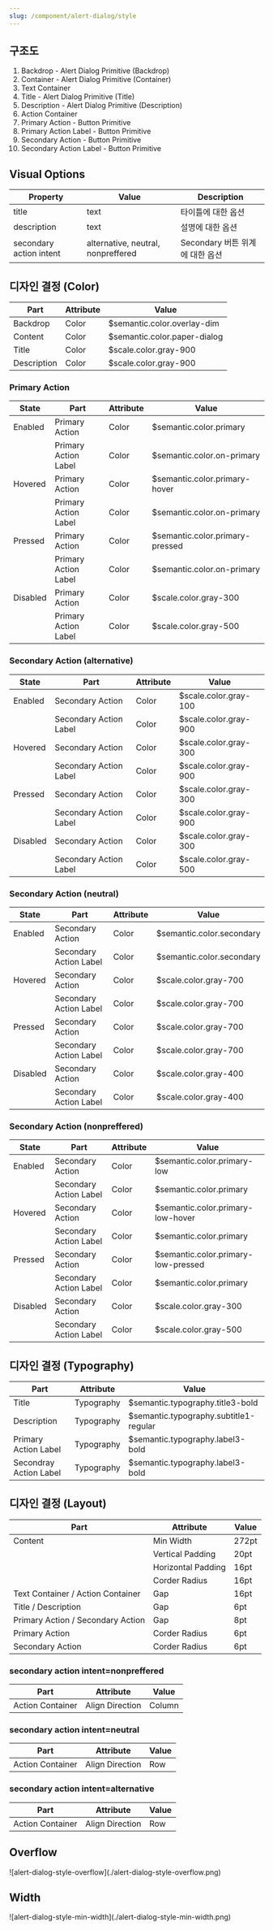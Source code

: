 ```yaml
---
slug: /component/alert-dialog/style
---
```


## 구조도

1. Backdrop - Alert Dialog Primitive (Backdrop)
2. Container - Alert Dialog Primitive (Container)
3. Text Container
4. Title - Alert Dialog Primitive (Title)
5. Description - Alert Dialog Primitive (Description)
6. Action Container
7. Primary Action - Button Primitive
8. Primary Action Label - Button Primitive
9. Secondary Action - Button Primitive
10. Secondary Action Label - Button Primitive

## Visual Options

| Property                | Value                              | Description                     |
| ----------------------- | ---------------------------------- | ------------------------------- |
| title                   | text                               | 타이틀에 대한 옵션              |
| description             | text                               | 설명에 대한 옵션                |
| secondary action intent | alternative, neutral, nonpreffered | Secondary 버튼 위계에 대한 옵션 |

## 디자인 결정 (Color)

| Part        | Attribute | Value                        |
| ----------- | --------- | ---------------------------- |
| Backdrop    | Color     | $semantic.color.overlay-dim  |
| Content     | Color     | $semantic.color.paper-dialog |
| Title       | Color     | $scale.color.gray-900        |
| Description | Color     | $scale.color.gray-900        |

### Primary Action

| State    | Part                 | Attribute | Value                           |
| -------- | -------------------- | --------- | ------------------------------- |
| Enabled  | Primary Action       | Color     | $semantic.color.primary         |
|          | Primary Action Label | Color     | $semantic.color.on-primary      |
| Hovered  | Primary Action       | Color     | $semantic.color.primary-hover   |
|          | Primary Action Label | Color     | $semantic.color.on-primary      |
| Pressed  | Primary Action       | Color     | $semantic.color.primary-pressed |
|          | Primary Action Label | Color     | $semantic.color.on-primary      |
| Disabled | Primary Action       | Color     | $scale.color.gray-300           |
|          | Primary Action Label | Color     | $scale.color.gray-500           |

### Secondary Action (alternative)

| State    | Part                   | Attribute | Value                 |
| -------- | ---------------------- | --------- | --------------------- |
| Enabled  | Secondary Action       | Color     | $scale.color.gray-100 |
|          | Secondary Action Label | Color     | $scale.color.gray-900 |
| Hovered  | Secondary Action       | Color     | $scale.color.gray-300 |
|          | Secondary Action Label | Color     | $scale.color.gray-900 |
| Pressed  | Secondary Action       | Color     | $scale.color.gray-300 |
|          | Secondary Action Label | Color     | $scale.color.gray-900 |
| Disabled | Secondary Action       | Color     | $scale.color.gray-300 |
|          | Secondary Action Label | Color     | $scale.color.gray-500 |

### Secondary Action (neutral)

| State    | Part                   | Attribute | Value                     |
| -------- | ---------------------- | --------- | ------------------------- |
| Enabled  | Secondary Action       | Color     | $semantic.color.secondary |
|          | Secondary Action Label | Color     | $semantic.color.secondary |
| Hovered  | Secondary Action       | Color     | $scale.color.gray-700     |
|          | Secondary Action Label | Color     | $scale.color.gray-700     |
| Pressed  | Secondary Action       | Color     | $scale.color.gray-700     |
|          | Secondary Action Label | Color     | $scale.color.gray-700     |
| Disabled | Secondary Action       | Color     | $scale.color.gray-400     |
|          | Secondary Action Label | Color     | $scale.color.gray-400     |

### Secondary Action (nonpreffered)

| State    | Part                   | Attribute | Value                               |
| -------- | ---------------------- | --------- | ----------------------------------- |
| Enabled  | Secondary Action       | Color     | $semantic.color.primary-low         |
|          | Secondary Action Label | Color     | $semantic.color.primary             |
| Hovered  | Secondary Action       | Color     | $semantic.color.primary-low-hover   |
|          | Secondary Action Label | Color     | $semantic.color.primary             |
| Pressed  | Secondary Action       | Color     | $semantic.color.primary-low-pressed |
|          | Secondary Action Label | Color     | $semantic.color.primary             |
| Disabled | Secondary Action       | Color     | $scale.color.gray-300               |
|          | Secondary Action Label | Color     | $scale.color.gray-500               |

## 디자인 결정 (Typography)

| Part                   | Attribute  | Value                                  |
| ---------------------- | ---------- | -------------------------------------- |
| Title                  | Typography | $semantic.typography.title3-bold       |
| Description            | Typography | $semantic.typography.subtitle1-regular |
| Primary Action Label   | Typography | $semantic.typography.label3-bold       |
| Secondray Action Label | Typography | $semantic.typography.label3-bold       |

## 디자인 결정 (Layout)

| Part                              | Attribute          | Value |
| --------------------------------- | ------------------ | ----- |
| Content                           | Min Width          | 272pt |
|                                   | Vertical Padding   | 20pt  |
|                                   | Horizontal Padding | 16pt  |
|                                   | Corder Radius      | 16pt  |
| Text Container / Action Container | Gap                | 16pt  |
| Title / Description               | Gap                | 6pt   |
| Primary Action / Secondary Action | Gap                | 8pt   |
| Primary Action                    | Corder Radius      | 6pt   |
| Secondary Action                  | Corder Radius      | 6pt   |

### secondary action intent=nonpreffered

| Part             | Attribute       | Value  |
| ---------------- | --------------- | ------ |
| Action Container | Align Direction | Column |

### secondary action intent=neutral

| Part             | Attribute       | Value |
| ---------------- | --------------- | ----- |
| Action Container | Align Direction | Row   |

### secondary action intent=alternative

| Part             | Attribute       | Value |
| ---------------- | --------------- | ----- |
| Action Container | Align Direction | Row   |

## Overflow

<FullCard>
  <FullCardImageCell>
    ![alert-dialog-style-overflow](./alert-dialog-style-overflow.png)
  </FullCardImageCell>
</FullCard>

## Width

<FullCard>
  <FullCardImageCell>
    ![alert-dialog-style-min-width](./alert-dialog-style-min-width.png)
  </FullCardImageCell>
</FullCard>
